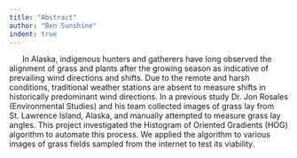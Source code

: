 ```yaml
---
title: "Abstract"
author: "Ben Sunshine"
indent: true
---
```


|       In Alaska, indigenous hunters and gatherers have long observed the alignment of grass and plants after the growing season as indicative of prevailing wind directions and shifts. Due to the remote and harsh conditions, traditional weather stations are absent to measure shifts in historically predominant wind directions. In a previous study Dr. Jon Rosales (Environmental Studies) and his team collected images of grass lay from St. Lawrence Island, Alaska, and manually attempted to measure grass lay angles. This project investigated the Histogram of Oriented Gradients (HOG) algorithm to automate this process. We applied the algorithm to various images of grass fields sampled from the internet to test its viability.
